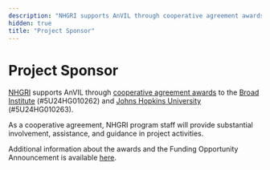 ```yaml
---
description: "NHGRI supports AnVIL through cooperative agreement awards to the Broad Institute and Johns Hopkins University."
hidden: true
title: "Project Sponsor"
---
```


# Project Sponsor

[NHGRI](https://www.genome.gov/) supports AnVIL through [cooperative agreement awards](https://www.genome.gov/Funded-Programs-Projects/Computational-Genomics-and-Data-Science-Program/Genomic-Analysis-Visualization-Informatics-Lab-space-AnVIL#awards) to the [Broad Institute](https://reporter.nih.gov/project-details/9788512) (#5U24HG010262) and [Johns Hopkins University](https://reporter.nih.gov/project-details/9789931) (#5U24HG010263).

As a cooperative agreement, NHGRI program staff will provide substantial involvement, assistance, and guidance in project activities.

Additional information about the awards and the Funding Opportunity Announcement is available [here](https://www.genome.gov/Funded-Programs-Projects/Computational-Genomics-and-Data-Science-Program/Genomic-Analysis-Visualization-Informatics-Lab-space-AnVIL).

